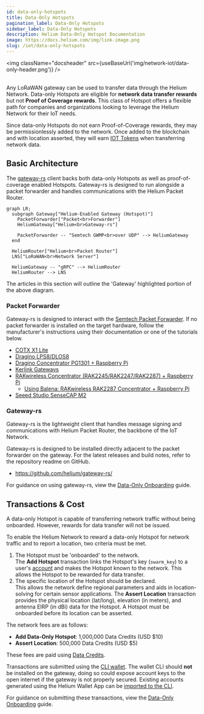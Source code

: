 ```yaml
---
id: data-only-hotspots
title: Data-Only Hotspots
pagination_label: Data-Only Hotspots
sidebar_label: Data-Only Hotspots
description: Helium Data-Only Hotspot Documentation
image: https://docs.helium.com/img/link-image.png
slug: /iot/data-only-hotspots
---
```



<img className="docsheader" src={useBaseUrl('img/network-iot/data-only-header.png')} />
<br />
<br />

Any LoRaWAN gateway can be used to transfer data through the Helium Network. Data-only Hotspots are
eligible for **network data transfer rewards** but not **Proof of Coverage rewards**. This class of
Hotspot offers a flexible path for companies and organizations looking to leverage the Helium
Network for their IoT needs.

Since data-only Hotspots do not earn Proof-of-Coverage rewards, they may be permissionlessly added
to the network. Once added to the blockchain and with location asserted, they will earn
[IOT Tokens](/tokens/iot-token) when transferring network data.

## Basic Architecture

The [gateway-rs](https://github.com/helium/gateway-rs) client backs both data-only Hotspots as well
as proof-of-coverage enabled Hotspots. Gateway-rs is designed to run alongside a packet forwarder
and handles communications with the Helium Packet Router.

```mermaid
graph LR;
  subgraph Gateway["Helium-Enabled Gateway (Hotspot)"]
    PacketForwarder["Packet<br>Forwarder"]
    HeliumGateway["Helium<br>Gateway-rs"]

    PacketForwarder -- "Semtech GWMP<br>over UDP" --> HeliumGateway
  end

  HeliumRouter["Helium<br>Packet Router"]
  LNS["LoRaWAN<br>Network Server"]

  HeliumGateway -- "gRPC" --> HeliumRouter
  HeliumRouter --> LNS
```

The articles in this section will outline the 'Gateway' highlighted portion of the above diagram.

### Packet Forwarder

Gateway-rs is designed to interact with the
[Semtech Packet Forwarder](https://github.com/helium/packet_forwarder). If no packet forwarder is
installed on the target hardware, follow the manufacturer's instructions using their documentation
or one of the tutorials below.

- [COTX X1 Lite](https://support.cotxnetworks.com/support/solutions/articles/73000567327-cotx-x1-lite-cli-user-guide)
- [Dragino LPS8/DLOS8](/iot/data-only/dragino-data-only-hotspot)
- [Dragino Concentrator PG1301 + Raspberry Pi](/iot/data-only/dragino-pg1301)
- [Kerlink Gateways](/iot/data-only/kerlink-data-only-hotspot)
- [RAKwireless Concentrator (RAK2245/RAK2247/RAK2287) + Raspberry Pi](/iot/data-only/rak-concentrators)
  - [Using Balena: RAKwireless RAK2287 Concentrator + Raspberry Pi](/iot/data-only/balena-data-only-hotspot)
- [Seeed Studio SenseCAP M2](https://wiki.seeedstudio.com/Network/SenseCAP_Network/SenseCAP_M2_Data_Only-Helium_gateway/SenseCAP_M2_Data_Only_Quick_Start/)

### Gateway-rs

Gateway-rs is the lightweight client that handles message signing and communications with Helium
Packet Router, the backbone of the IoT Network.

Gateway-rs is designed to be installed directly adjacent to the packet forwarder on the gateway. For
the latest releases and build notes, refer to the repository readme on GitHub.

- <https://github.com/helium/gateway-rs/>

For guidance on using gateway-rs, view the
[Data-Only Onboarding](/iot/data-only-hotspots-onboarding) guide.

## Transactions & Cost

A data-only Hotspot is capable of transferring network traffic without being onboarded. However,
rewards for data transfer will not be issued.

To enable the Helium Network to reward a data-only Hotspot for network traffic and to report a
location, two criteria must be met.

1. The Hotspot must be 'onboarded' to the network.  
   The **Add Hotspot** transaction links the Hotspot's key (`swarm_key`) to a user's
   [account](/wallets) and makes the Hotspot known to the network. This allows the Hotspot to be
   rewarded for data transfer.
1. The specific location of the Hotspot should be declared.  
   This allows the network define regional parameters and aids in location-solving for certain
   sensor applications. The **Assert Location** transaction provides the physical location
   (lat/long), elevation (in meters), and antenna EIRP (in dBi) data for the Hotspot. A Hotspot must
   be onboarded before its location can be asserted.

The network fees are as follows:

- **Add Data-Only Hotspot**: 1,000,000 Data Credits (USD $10)
- **Assert Location**: 500,000 Data Credits (USD $5)

These fees are paid using [Data Credits](/tokens/data-credit).

Transactions are submitted using the [CLI wallet](/wallets/cli-wallet). The wallet CLI should
**not** be installed on the gateway, doing so could expose account keys to the open internet if the
gateway is not properly secured. Existing accounts generated using the Helium Wallet App can be
[imported to the CLI](/wallets/cli-wallet#import-seed-phrase-account-into-cli).

For guidance on submitting these transactions, view the
[Data-Only Onboarding](/iot/data-only-hotspots-onboarding) guide.
